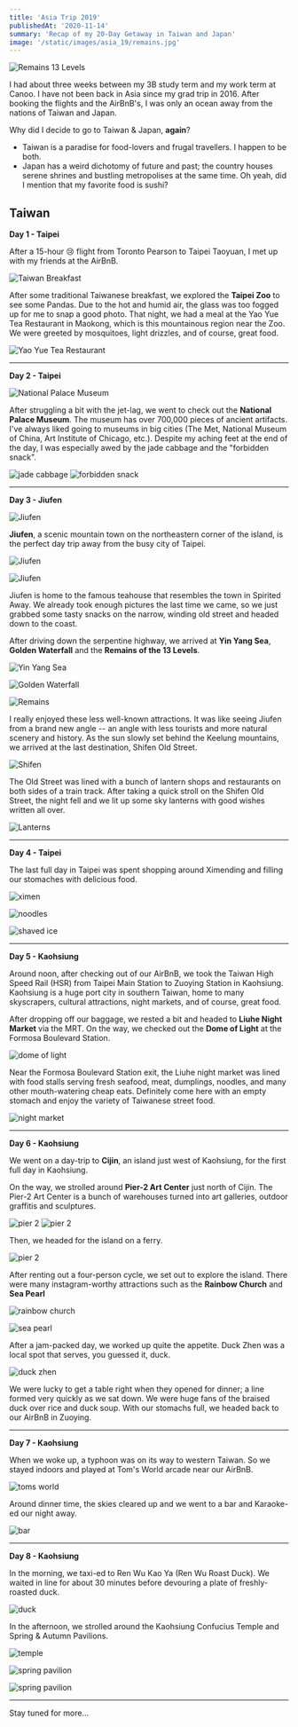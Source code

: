 ```yaml
---
title: 'Asia Trip 2019'
publishedAt: '2020-11-14'
summary: 'Recap of my 20-Day Getaway in Taiwan and Japan'
image: '/static/images/asia_19/remains.jpg'
---
```


![Remains 13 Levels](/static/images/asia_19/remains.jpg)

I had about three weeks between my 3B study term and my work term at Canoo. I have not been back in Asia since my grad trip in 2016. After booking the flights and the AirBnB's, I was only an ocean away from the nations of Taiwan and Japan.

Why did I decide to go to Taiwan & Japan, **again**?

- Taiwan is a paradise for food-lovers and frugal travellers. I happen to be both.
- Japan has a weird dichotomy of future and past; the country houses serene shrines and bustling metropolises at the same time. Oh yeah, did I mention that my favorite food is sushi?

## Taiwan

**Day 1 - Taipei**

After a 15-hour 😢 flight from Toronto Pearson to Taipei Taoyuan, I met up with my friends at the AirBnB.

![Taiwan Breakfast](/static/images/asia_19/food_5.jpg)

After some traditional Taiwanese breakfast, we explored the **Taipei Zoo** to see some Pandas. Due to the hot and humid air, the glass was too fogged up for me to snap a good photo. That night, we had a meal at the Yao Yue Tea Restaurant in Maokong, which is this mountainous region near the Zoo. We were greeted by mosquitoes, light drizzles, and of course, great food.

![Yao Yue Tea Restaurant](/static/images/asia_19/yaoyue.jpg)

---

**Day 2 - Taipei**

![National Palace Museum](/static/images/asia_19/museum.jpg)

After struggling a bit with the jet-lag, we went to check out the **National Palace Museum**. The museum has over 700,000 pieces of ancient artifacts. I've always liked going to museums in big cities (The Met, National Museum of China, Art Institute of Chicago, etc.). Despite my aching feet at the end of the day, I was especially awed by the jade cabbage and the "forbidden snack".
<div style={{display: 'flex', justifyContent: 'space-evenly', flexWrap: 'wrap' }}>
<img style={{ width: '40%' }} src="/static/images/asia_19/cabbage.jpg" alt="jade cabbage" />
<img style={{ width: '40%' }} src="/static/images/asia_19/forbidden_snack.jpg" alt="forbidden snack" />
</div>


---

**Day 3 - Jiufen**

![Jiufen](/static/images/asia_19/jiufen_1.jpg)

**Jiufen**, a scenic mountain town on the northeastern corner of the island, is the perfect day trip away from the busy city of Taipei. 

![Jiufen](/static/images/asia_19/jiufen_2.jpg)

![Jiufen](/static/images/asia_19/jiufen_3.jpg)

Jiufen is home to the famous teahouse that resembles the town in Spirited Away. We already took enough pictures the last time we came, so we just grabbed some tasty snacks on the narrow, winding old street and headed down to the coast.

After driving down the serpentine highway, we arrived at **Yin Yang Sea**, **Golden Waterfall** and the **Remains of the 13 Levels**.

![Yin Yang Sea](/static/images/asia_19/yinyang_sea.jpg)

![Golden Waterfall](/static/images/asia_19/golden_waterfall.jpg)

![Remains](/static/images/asia_19/remains.jpg)

I really enjoyed these less well-known attractions. It was like seeing Jiufen from a brand new angle -- an angle with less tourists and more natural scenery and history. As the sun slowly set behind the Keelung mountains, we arrived at the last destination, Shifen Old Street.

![Shifen](/static/images/asia_19/old_street_cat.jpg)

The Old Street was lined with a bunch of lantern shops and restaurants on both sides of a train track. After taking a quick stroll on the Shifen Old Street, the night fell and we lit up some sky lanterns with good wishes written all over. 

![Lanterns](/static/images/asia_19/lantern.jpg)

---

**Day 4 - Taipei**

The last full day in Taipei was spent shopping around Ximending and filling our stomaches with delicious food.

![ximen](/static/images/asia_19/ximen.jpg)

![noodles](/static/images/asia_19/food_4.jpg)

![shaved ice](/static/images/asia_19/food_3.jpg)

---

**Day 5 - Kaohsiung**

Around noon, after checking out of our AirBnB, we took the Taiwan High Speed Rail (HSR) from Taipei Main Station to Zuoying Station in Kaohsiung. Kaohsiung is a huge port city in southern Taiwan, home to many skyscrapers, cultural attractions, night markets, and of course, great food.

After dropping off our baggage, we rested a bit and headed to **Liuhe Night Market** via the MRT. On the way, we checked out the **Dome of Light** at the Formosa Boulevard Station.

![dome of light](/static/images/asia_19/dome_of_light.jpg)

Near the Formosa Boulevard Station exit, the Liuhe night market was lined with food stalls serving fresh seafood, meat, dumplings, noodles, and many other mouth-watering cheap eats. Definitely come here with an empty stomach and enjoy the variety of Taiwanese street food.

![night market](/static/images/asia_19/night_market.jpg)

---

**Day 6 - Kaohsiung**

We went on a day-trip to **Cijin**, an island just west of Kaohsiung, for the first full day in Kaohsiung.

On the way, we strolled around **Pier-2 Art Center** just north of Cijin. The Pier-2 Art Center is a bunch of warehouses turned into art galleries, outdoor graffitis and sculptures.

<div style={{display: 'flex', justifyContent: 'space-evenly', flexWrap: 'wrap' }}>
<img style={{ width: '40%' }} src="/static/images/asia_19/pier_2_1.jpg" alt="pier 2" />
<img style={{ width: '40%' }} src="/static/images/asia_19/pier_2_2.JPG" alt="pier 2" />
</div>

Then, we headed for the island on a ferry.

![pier 2](/static/images/asia_19/cijin_1.jpg)

After renting out a four-person cycle, we set out to explore the island. There were many instagram-worthy attractions such as the **Rainbow Church** and **Sea Pearl**

![rainbow church](/static/images/asia_19/rainbow_church.JPG)

![sea pearl](/static/images/asia_19/sea_pearl.JPG)

After a jam-packed day, we worked up quite the appetite. Duck Zhen was a local spot that serves, you guessed it, duck.

![duck zhen](/static/images/asia_19/cijin_duck.jpg)

We were lucky to get a table right when they opened for dinner; a line formed very quickly as we sat down. We were huge fans of the braised duck over rice and duck soup. With our stomachs full, we headed back to our AirBnB in Zuoying.

---

**Day 7 - Kaohsiung**

When we woke up, a typhoon was on its way to western Taiwan. So we stayed indoors and played at Tom's World arcade near our AirBnB.

![toms world](/static/images/asia_19/toms_world.jpg)

Around dinner time, the skies cleared up and we went to a bar and Karaoke-ed our night away.

![bar](/static/images/asia_19/kaohsiung_bar.jpg)

---

**Day 8 - Kaohsiung**

In the morning, we taxi-ed to Ren Wu Kao Ya (Ren Wu Roast Duck). We waited in line for about 30 minutes before devouring a plate of freshly-roasted duck.

![duck](/static/images/asia_19/food_6.jpg)

In the afternoon, we strolled around the Kaohsiung Confucius Temple and Spring & Autumn Pavilions.

![temple](/static/images/asia_19/confucius_temple.jpg)

![spring pavilion](/static/images/asia_19/spring_pavilion.jpg)

![spring pavilion](/static/images/asia_19/kaohsiung_1.jpg)

---

Stay tuned for more...